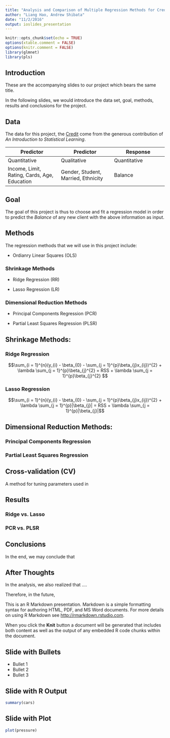 ```yaml
---
title: "Analysis and Comparison of Multiple Regression Methods for Credit data set"
author: "Liang Hao, Andrew Shibata"
date: "11/2/2016"
output: ioslides_presentation
---
```


```r
knitr::opts_chunk$set(echo = TRUE)
options(xtable.comment = FALSE)
options(knitr.comment = FALSE)
library(glmnet)
library(pls)
```

## Introduction
These are the accompanying slides to our project which bears the same title.

In the following slides, we would introduce the data set, goal, methods, results and conclusions for the project.

## Data
The data for this project, the [Credit](http://www-bcf.usc.edu/~gareth/ISL/Credit.csv) come from the generous contribution of *An Introduction to Statistical Learning*.


|Predictor|Predictor|Response|
|-----|-----|-----|
|Quantitative|Qualitative|Quantitative|
|Income, Limit, Rating, Cards, Age, Education|Gender, Student, Married, Ethnicity|Balance|


## Goal
The goal of this project is thus to choose and fit a regression model in order to predict the *Balance* of any new client with the above information as input.

## Methods
The regression methods that we will use in this project include:

* Ordianry Linear Squares (OLS)

### Shrinkage Methods

- Ridge Regression (RR)
  
- Lasso Regression (LR)

### Dimensional Reduction Methods

- Principal Components Regression (PCR)
  
- Partial Least Squares Regression (PLSR)


## Shrinkage Methods:
### Ridge Regression
$$\sum_{i = 1}^{n}(y_{i} - \beta_{0} - \sum_{j = 1}^{p}\beta_{j}x_{ij})^{2} + \lambda \sum_{j = 1}^{p}\beta_{j}^{2} = RSS  + \lambda \sum_{j = 1}^{p}\beta_{j}^{2} $$

### Lasso Regression
$$\sum_{i = 1}^{n}(y_{i} - \beta_{0} - \sum_{j = 1}^{p}\beta_{j}x_{ij})^{2} + \lambda \sum_{j = 1}^{p}|\beta_{j}| = RSS + \lambda \sum_{j = 1}^{p}|\beta_{j}|$$


## Dimensional Reduction Methods:
### Principal Components Regression

### Partial Least Squares Regression

## Cross-validation (CV)
A method for tuning parameters used in




## Results
### Ridge vs. Lasso

### PCR vs. PLSR

## Conclusions
In the end, we may conclude that 

## After Thoughts
In the analysis, we also realized that ....

Therefore, in the future, 




This is an R Markdown presentation. Markdown is a simple formatting syntax for authoring HTML, PDF, and MS Word documents. For more details on using R Markdown see <http://rmarkdown.rstudio.com>.

When you click the **Knit** button a document will be generated that includes both content as well as the output of any embedded R code chunks within the document.

## Slide with Bullets

- Bullet 1
- Bullet 2
- Bullet 3

## Slide with R Output

```r
summary(cars)
```

## Slide with Plot

```r
plot(pressure)
```

